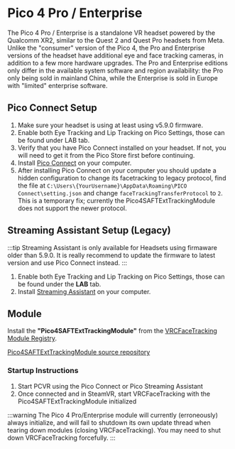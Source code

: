 # Pico 4 Pro / Enterprise

The Pico 4 Pro / Enterprise is a standalone VR headset powered by the Qualcomm XR2, similar to the Quest 2 and Quest Pro headsets from Meta.
Unlike the "consumer" version of the Pico 4, the Pro and Enterprise versions of the headset have additional eye and face tracking cameras, in addition to a few more hardware upgrades. 
The Pro and Enterprise editions only differ in the available system software and region availability: the Pro only being sold in mainland China, while the Enterprise is sold in Europe with "limited" enterprise software.

##  Pico Connect Setup

1. Make sure your headset is using at least using v5.9.0 firmware. 
2. Enable both Eye Tracking and Lip Tracking on Pico Settings, those can be found under LAB tab.
3. Verify that you have Pico Connect installed on your headset. If not, you will need to get it from the Pico Store first before continuing.
4. Install [Pico Connect](https://www.picoxr.com/global/software/pico-link) on your computer.
5. After installing Pico Connect on your computer you should update a hidden configuration to change its facetracking to legacy protocol, 
find the file at `C:\Users\{YourUsername}\AppData\Roaming\PICO Connect\setting.json` and change `faceTrackingTransferProtocol` to `2`. 
This is a temporary fix; currently the Pico4SAFTExtTrackingModule does not support the newer protocol.

##  Streaming Assistant Setup (Legacy)

:::tip
Streaming Assistant is only available for Headsets using firmaware older than 5.9.0. It is really recommend to update the firmware to latest version and use Pico Connect instead.
:::

1. Enable both Eye Tracking and Lip Tracking on Pico Settings, those can be found under the **LAB** tab.
2. Install [Streaming Assistant](https://www.picoxr.com/global/software/pico-link) on your computer.

## Module

Install the **"Pico4SAFTExtTrackingModule"** from the [VRCFaceTracking Module Registry](../../../vrcft-software/vrcft.mdx#module-registry).

[Pico4SAFTExtTrackingModule source repository](https://github.com/regzo2/PicoStreamingAssistantFTUDP/tree/vrcfacetracking-module)

### Startup Instructions

1. Start PCVR using the Pico Connect or Pico Streaming Assistant 
2. Once connected and in SteamVR, start VRCFaceTracking with the Pico4SAFTExtTrackingModule initialized

:::warning
The Pico 4 Pro/Enterprise module will currently (erroneously) always initialize, and will fail to shutdown its own update thread when tearing down modules (closing VRCFaceTracking).
You may need to shut down VRCFaceTracking forcefully. 
:::
